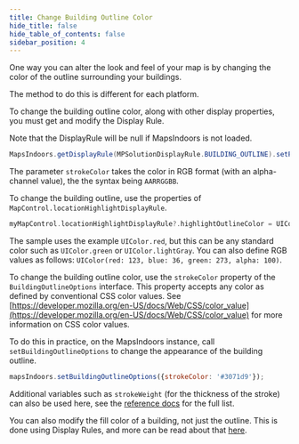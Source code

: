 ```yaml
---
title: Change Building Outline Color
hide_title: false
hide_table_of_contents: false
sidebar_position: 4
---
```



One way you can alter the look and feel of your map is by changing the color of the outline surrounding your buildings.

The method to do this is different for each platform.

<Tabs groupId="display-rules">
<TabItem value="android" label="Android" default>

To change the building outline color, along with other display properties, you must get and modify the Display Rule.

Note that the DisplayRule will be null if MapsIndoors is not loaded.

```java
MapsIndoors.getDisplayRule(MPSolutionDisplayRule.BUILDING_OUTLINE).setPolygonStrokeColor(Color.BLUE);
```

The parameter `strokeColor` takes the color in RGB format (with an alpha-channel value), the the syntax being `AARRGGBB`.

</TabItem>
<TabItem value="ios" label="iOS">

To change the building outline, use the properties of `MapControl.locationHighlightDisplayRule`.

```swift
myMapControl.locationHighlightDisplayRule?.highlightOutlineColor = UIColor.red
```

The sample uses the example `UIColor.red`, but this can be any standard color such as `UIColor.green` or `UIColor.lightGray`. You can also define RGB values as follows: `UIColor(red: 123, blue: 36, green: 273, alpha: 100)`.

</TabItem>
<TabItem value="web" label="Web">

To change the building outline color, use the `strokeColor` property of the `BuildingOutlineOptions` interface. This property accepts any color as defined by conventional CSS color values. See [https://developer.mozilla.org/en-US/docs/Web/CSS/color_value](https://developer.mozilla.org/en-US/docs/Web/CSS/color_value) for more information on CSS color values.

To do this in practice, on the MapsIndoors instance, call `setBuildingOutlineOptions` to change the appearance of the building outline.

```javascript
mapsIndoors.setBuildingOutlineOptions({strokeColor: '#3071d9'});
```

Additional variables such as `strokeWeight` (for the thickness of the stroke) can also be used here, see the [reference docs](https://app.mapsindoors.com/mapsindoors/js/sdk/latest/docs/BuildingOutlineOptions.html) for the full list.

You can also modify the fill color of a building, not just the outline. This is done using Display Rules, and more can be read about that [here](/content/map/map-styling/display-rules/#polygon).

</TabItem>
</Tabs>
